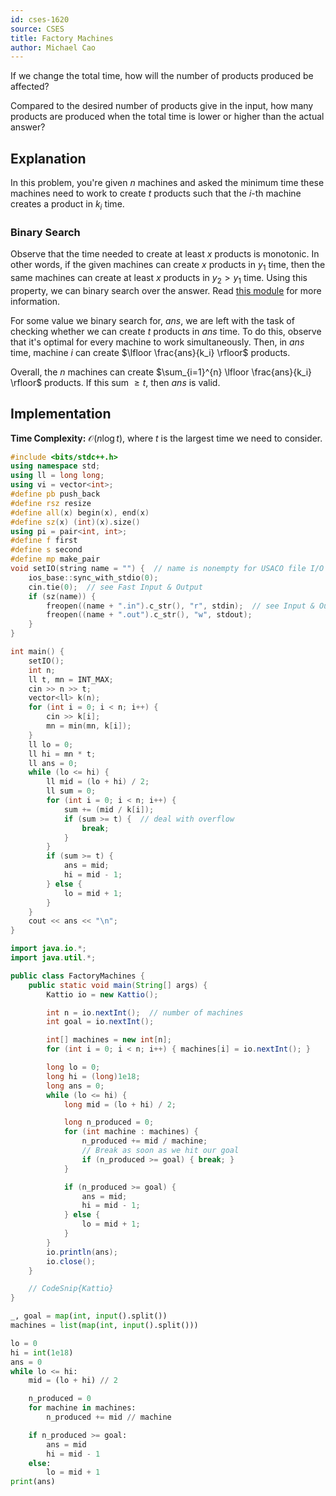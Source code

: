 ```yaml
---
id: cses-1620
source: CSES
title: Factory Machines
author: Michael Cao
---
```


<Spoiler title="Hint 1">

If we change the total time, how will the number of products produced be affected?

</Spoiler>

<Spoiler title="Hint 2">

Compared to the desired number of products give in the input, how many products are produced when the total time is lower or higher than the actual answer?

</Spoiler>

<Spoiler title="Solution">

## Explanation

In this problem, you're given $n$ machines and asked the minimum time these
machines need to work to create $t$ products such that the $i$-th machine
creates a product in $k_i$ time.

### Binary Search

Observe that the time needed to create at least $x$ products is monotonic. In
other words, if the given machines can create $x$ products in $y_1$ time, then
the same machines can create at least $x$ products in $y_2 > y_1$ time. Using
this property, we can binary search over the answer. Read
[this module](/silver/binary-search) for more information.

For some value we binary search for, $ans$, we are left with the task of
checking whether we can create $t$ products in $ans$ time. To do this, observe
that it's optimal for every machine to work simultaneously. Then, in $ans$ time,
machine $i$ can create $\lfloor \frac{ans}{k_i} \rfloor$ products.

Overall, the $n$ machines can create
‎‎$\sum_{i=1}^{n} \lfloor \frac{ans}{k_i} \rfloor$ products. If this sum
$\geq t$, then $ans$ is valid.

## Implementation

**Time Complexity:** $\mathcal{O}(n \log t)$, where $t$ is the largest time we need to consider.

<LanguageSection>
<CPPSection>

```cpp
#include <bits/stdc++.h>
using namespace std;
using ll = long long;
using vi = vector<int>;
#define pb push_back
#define rsz resize
#define all(x) begin(x), end(x)
#define sz(x) (int)(x).size()
using pi = pair<int, int>;
#define f first
#define s second
#define mp make_pair
void setIO(string name = "") {  // name is nonempty for USACO file I/O
	ios_base::sync_with_stdio(0);
	cin.tie(0);  // see Fast Input & Output
	if (sz(name)) {
		freopen((name + ".in").c_str(), "r", stdin);  // see Input & Output
		freopen((name + ".out").c_str(), "w", stdout);
	}
}

int main() {
	setIO();
	int n;
	ll t, mn = INT_MAX;
	cin >> n >> t;
	vector<ll> k(n);
	for (int i = 0; i < n; i++) {
		cin >> k[i];
		mn = min(mn, k[i]);
	}
	ll lo = 0;
	ll hi = mn * t;
	ll ans = 0;
	while (lo <= hi) {
		ll mid = (lo + hi) / 2;
		ll sum = 0;
		for (int i = 0; i < n; i++) {
			sum += (mid / k[i]);
			if (sum >= t) {  // deal with overflow
				break;
			}
		}
		if (sum >= t) {
			ans = mid;
			hi = mid - 1;
		} else {
			lo = mid + 1;
		}
	}
	cout << ans << "\n";
}
```

</CPPSection>
<JavaSection>

```java
import java.io.*;
import java.util.*;

public class FactoryMachines {
	public static void main(String[] args) {
		Kattio io = new Kattio();

		int n = io.nextInt();  // number of machines
		int goal = io.nextInt();

		int[] machines = new int[n];
		for (int i = 0; i < n; i++) { machines[i] = io.nextInt(); }

		long lo = 0;
		long hi = (long)1e18;
		long ans = 0;
		while (lo <= hi) {
			long mid = (lo + hi) / 2;

			long n_produced = 0;
			for (int machine : machines) {
				n_produced += mid / machine;
				// Break as soon as we hit our goal
				if (n_produced >= goal) { break; }
			}

			if (n_produced >= goal) {
				ans = mid;
				hi = mid - 1;
			} else {
				lo = mid + 1;
			}
		}
		io.println(ans);
		io.close();
	}

	// CodeSnip{Kattio}
}
```

</JavaSection>
<PySection>

```py
_, goal = map(int, input().split())
machines = list(map(int, input().split()))

lo = 0
hi = int(1e18)
ans = 0
while lo <= hi:
	mid = (lo + hi) // 2

	n_produced = 0
	for machine in machines:
		n_produced += mid // machine

	if n_produced >= goal:
		ans = mid
		hi = mid - 1
	else:
		lo = mid + 1
print(ans)
```

</PySection>
</LanguageSection>

</Spoiler>
